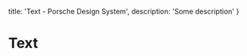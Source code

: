 
  title: 'Text - Porsche Design System',
  description: 'Some description'
}

# Text <ComponentStatus tagName="p-text"></ComponentStatus>

<ComponentApi tagName="p-text" />